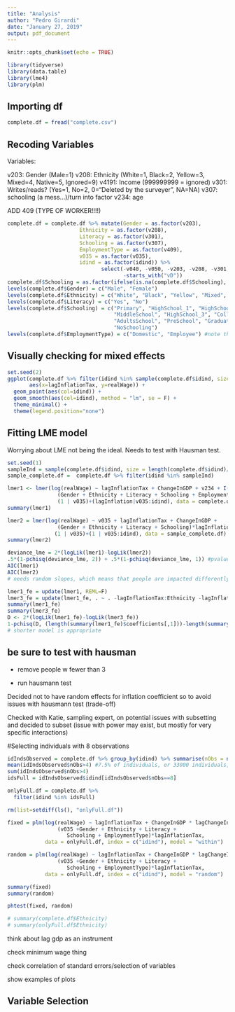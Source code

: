 ```yaml
---
title: "Analysis"
author: "Pedro Girardi"
date: "January 27, 2019"
output: pdf_document
---
```


```r
knitr::opts_chunk$set(echo = TRUE)
```

```r
library(tidyverse)
library(data.table)
library(lme4)
library(plm)
```

## Importing df

```r
complete.df = fread("complete.csv")
```

## Recoding Variables

Variables:

v203: Gender (Male=1)
v208: Ethnicity (White=1, Black=2, Yellow=3, Mixed=4, Native=5, Ignored=9)
v4191: Income (999999999 = ignored)
v301: Writes/reads? (Yes=1, No=2, 0="Deleted by the surveyer", NA=NA)
v307: schooling (a mess...)/turn into factor
v234: age

ADD 409 (TYPE OF WORKER!!!!)

```r
complete.df = complete.df %>% mutate(Gender = as.factor(v203),
                       Ethnicity = as.factor(v208),
                       Literacy = as.factor(v301),
                       Schooling = as.factor(v307),
                       EmploymentType = as.factor(v409),
                       v035 = as.factor(v035),
                       idind = as.factor(idind)) %>% 
                              select(-v040, -v050, -v203, -v208, -v301, -v307, -v409,
                                     -starts_with("vD"))
complete.df$Schooling = as.factor(ifelse(is.na(complete.df$Schooling), "NoSchooling", complete.df$Schooling))
levels(complete.df$Gender) = c("Male", "Female")
levels(complete.df$Ethnicity) = c("White", "Black", "Yellow", "Mixed", "Native", "Ignored")
levels(complete.df$Literacy) = c("Yes", "No")
levels(complete.df$Schooling) = c("Primary", "HighSchool_1", "HighSchool_2",
                                  "MiddleSchool", "HighSchool_3", "College",
                                  "AdultsSchool", "PreSchool", "Graduate",
                                  "NoSchooling")
levels(complete.df$EmploymentType) = c("Domestic", "Employee") #note that people who own their own business don't report income
```

## Visually checking for mixed effects

```r
set.seed(2)
ggplot(complete.df %>% filter(idind %in% sample(complete.df$idind, size = 25)),
       aes(x=lagInflationTax, y=realWage)) +
  geom_point(aes(col=idind)) +
  geom_smooth(aes(col=idind), method = "lm", se = F) +
  theme_minimal() +
  theme(legend.position="none")
```

## Fitting LME model

Worrying about LME not being the ideal. Needs to test with Hausman test.


```r
set.seed(1)
sampleInd = sample(complete.df$idind, size = length(complete.df$idind)/100)
sample_complete.df =  complete.df %>% filter(idind %in% sampleInd)
```

```r
lmer1 <- lmer(log(realWage) ~ lagInflationTax + ChangeInGDP + v234 + I(v234^2)+
                (Gender + Ethnicity + Literacy + Schooling + EmploymentType)*lagInflationTax+
                (1 | v035)+(lagInflation|v035:idind), data = complete.df)
summary(lmer1)

lmer2 = lmer(log(realWage) ~ v035 + lagInflationTax + ChangeInGDP +
                (Gender + Ethnicity + Literacy + Schooling)*lagInflationTax+
               (1 | v035)+(1 | v035:idind), data = sample_complete.df)
summary(lmer2)

deviance_lme = 2*(logLik(lmer1)-logLik(lmer2))
.5*(1-pchisq(deviance_lme, 2)) + .5*(1-pchisq(deviance_lme, 1)) #pvalue of 0 indicates you need the random slope! 
AIC(lmer1)
AIC(lmer2)
# needs random slopes, which means that people are impacted differently by inflation
```

```r
lmer1_fe = update(lmer1, REML=F)
lmer3_fe = update(lmer1_fe, . ~ . -lagInflationTax:Ethnicity -lagInflationTax:Literacy -lagInflationTax:Gender)
summary(lmer1_fe)
summary(lmer3_fe)
D <- 2*(logLik(lmer1_fe)-logLik(lmer3_fe))
1-pchisq(D, (length(summary(lmer1_fe)$coefficients[,1]))-length(summary(lmer3_fe)$coefficients[,1]))[[1]]
# shorter model is appropriate
```

## be sure to test with hausman 

* remove people w fewer than 3 

* run hausmann test 

Decided not to have random effects for inflation coefficient so to avoid issues with hausmann test (trade-off)

Checked with Katie, sampling expert, on potential issues with subsetting and decided to subset (issue with power may exist, but mostly for very specific interactions)

#Selecting individuals with 8 observations

```r
idIndsObserved = complete.df %>% group_by(idind) %>% summarise(nObs = n())
mean(idIndsObserved$nObs>4) #7.5% of individuals, or 33000 individuals, or ~250k observations
sum(idIndsObserved$nObs>4)
idsFull = idIndsObserved$idind[idIndsObserved$nObs==8]
```

```r
onlyFull.df = complete.df %>% 
  filter(idind %in% idsFull)

rm(list=setdiff(ls(), "onlyFull.df"))
```

```r
fixed = plm(log(realWage) ~ lagInflationTax + ChangeInGDP * lagChangeInGDP + (v234 + I(v234^2))*lagInflationTax+
                (v035 +Gender + Ethnicity + Literacy +
                   Schooling + EmploymentType)*lagInflationTax,
            data = onlyFull.df, index = c("idind"), model = "within") 

random = plm(log(realWage) ~ lagInflationTax + ChangeInGDP * lagChangeInGDP + (v234 + I(v234^2))*lagInflationTax+
                (v035 +Gender + Ethnicity + Literacy +
                   Schooling + EmploymentType)*lagInflationTax,
            data = onlyFull.df, index = c("idind"), model = "random") 
```

```r
summary(fixed)
summary(random)
```

```r
phtest(fixed, random)

# summary(complete.df$Ethnicity)
# summary(onlyFull.df$Ethnicity)
```
think about lag gdp as an instrument 

check minimum wage thing

check correlation of standard errors/selection of variables

show examples of plots

## Variable Selection

```r


```



